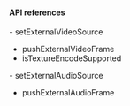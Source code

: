 <PlatformWrapper platform="android">

#### API references
<ProductWrapper notAllowed="voice-calling">
- <Link to="{{Global.API_REF_ANDROID_ROOT}}/class_irtcengine.html#api_imediaengine_setexternalvideosource_ng">setExternalVideoSource</Link>

- <Link to="{{Global.API_REF_ANDROID_ROOT}}/class_irtcengine.html#api_imediaengine_pushvideoframe">pushExternalVideoFrame</Link>

- <Link to="{{Global.API_REF_ANDROID_ROOT}}/class_irtcengine.html#api_istextureencodesupported">isTextureEncodeSupported</Link>
</ProductWrapper>
- <Link to="{{Global.API_REF_ANDROID_ROOT}}/class_irtcengine.html#api_setexternalaudiosource">setExternalAudioSource</Link>

- <Link to="{{Global.API_REF_ANDROID_ROOT}}/class_irtcengine.html#api_imediaengine_pushaudioframe2_ng">pushExternalAudioFrame</Link>

</PlatformWrapper>
